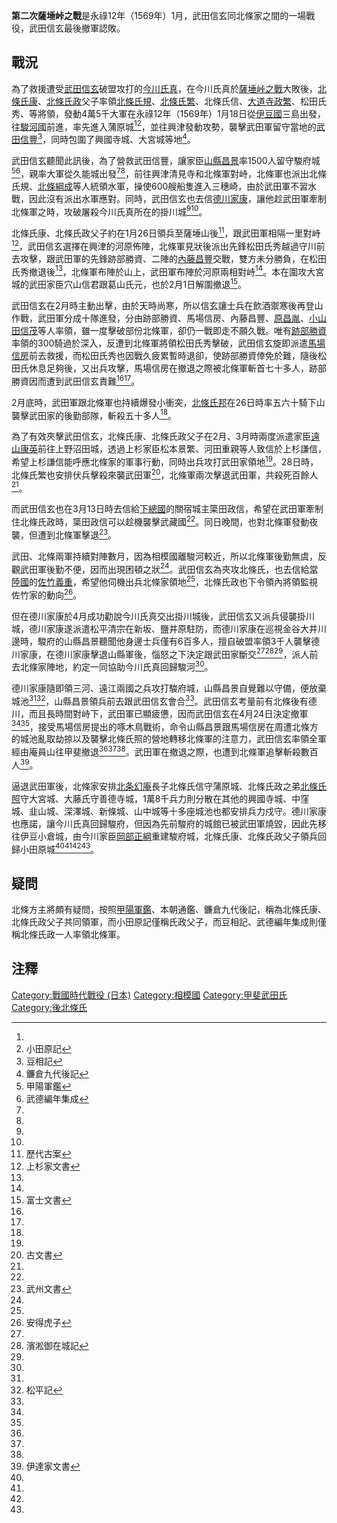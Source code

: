 {{Infobox Military Conflict|
|conflict= 第二次薩埵峠之戰
|partof= [[戰國_(日本)|戰國時代]]
|date= 永祿12年（1569年）1月-4月
|place= [[駿河國|駿河國]]薩埵峠
|result= 北條家勝利、武田家敗退
|combatant1= 武田家
|combatant2= 北條家
|commander1= [[武田信玄|武田信玄]]
|commander2= [[北條氏政|北條氏政]]、[[北條氏康|北條氏康]]
|strength1=1萬8千人<ref name="#1">續本朝通鑑 二百</ref>
|strength2=4萬5千人<ref name="#1"/>
|casualties1=陣亡數百人
|casualties2=不明
}}
'''第二次薩埵峠之戰'''是永祿12年（1569年）1月，武田信玄同北條家之間的一場戰役，武田信玄最後撤軍認敗。
==戰況==
為了救援遭受[[武田信玄|武田信玄]]破盟攻打的[[今川氏真|今川氏真]]，在今川氏真於[[薩埵峠之戰|薩埵峠之戰]]大敗後，[[北條氏康|北條氏康]]、[[北條氏政|北條氏政]]父子率領[[北條氏規|北條氏規]]、[[北條氏繁|北條氏繁]]、北條氏信、[[大道寺政繁|大道寺政繁]]、松田氏秀、等將領，發動4萬5千大軍在永祿12年（1569年）1月18日從[[伊豆國|伊豆國]]三島出發，往[[駿河國|駿河國]]前進，率先進入蒲原城<ref name="#1"/><ref name="#2">小田原記</ref>，並往興津發動攻勢，襲擊武田軍留守當地的[[武田信豐|武田信豐]]<ref name="#3">豆相記</ref>，同時包圍了興國寺城、大宮城等地<ref name="#4">鐮倉九代後記</ref>。
 
武田信玄聽聞此訊後，為了營救武田信豐，讓家臣[[山縣昌景|山縣昌景]]率1500人留守駿府城<ref name="#5">甲陽軍鑑</ref><ref name="#6">武德編年集成</ref>，親率大軍從久能城出發<ref name="#1"/><ref name="#3"/>，前往興津清見寺和北條軍對峙，北條軍也派出北條氏規、[[北條綱成|北條綱成]]等人統領水軍，操使600艘船隻進入三穗崎，由於武田軍不習水戰，因此沒有派出水軍應對。同時，武田信玄也去信[[德川家康|德川家康]]，讓他趁武田軍牽制北條軍之時，攻破屠殺今川氏真所在的掛川城<ref name="#1"/><ref name="#2"/>。

北條氏康、北條氏政父子約在1月26日領兵至薩埵山後<ref name="#7">歷代古案</ref>，跟武田軍相隔一里對峙<ref name="#8">上杉家文書</ref>，武田信玄選擇在興津的河原佈陣，北條軍見狀後派出先鋒松田氏秀越過守川前去攻擊，跟武田軍的先鋒跡部勝資、二陣的[[內藤昌豐|內藤昌豐]]交戰，雙方未分勝負，在松田氏秀撤退後<ref name="#4"/>，北條軍布陣於山上，武田軍布陣於河原兩相對峙<ref name="#5"/>。本在圍攻大宮城的武田家臣穴山信君跟葛山氏元，也於2月1日解圍撤退<ref>富士文書</ref>。

武田信玄在2月時主動出擊，由於天時尚寒，所以信玄讓士兵在飲酒禦寒後再登山作戰，武田軍分成十隊進發，分由跡部勝資、馬場信房、內藤昌豐、[[原昌胤|原昌胤]]、[[小山田信茂|小山田信茂]]等人率領，雖一度擊破部份北條軍，卻仍一戰即走不願久戰。唯有[[跡部勝資|跡部勝資]]率領的300騎過於深入，反遭到北條軍將領松田氏秀擊破，武田信玄旋即派遣[[馬場信房|馬場信房]]前去救援，而松田氏秀也因戰久疲累暫時退卻，使跡部勝資倖免於難，隨後松田氏休息足夠後，又出兵攻擊，馬場信房在撤退之際被北條軍斬首七十多人，跡部勝資因而遭到武田信玄責難<ref name="#1"/><ref name="#5"/>。

2月底時，武田軍跟北條軍也持續爆發小衝突，[[北條氏邦|北條氏邦]]在26日時率五六十騎下山襲擊武田家的後勤部隊，斬殺五十多人<ref name="#8"/>。

為了有效夾擊武田信玄，北條氏康、北條氏政父子在2月、3月時兩度派遣家臣[[遠山康英|遠山康英]]前往上野沼田城，透過上杉家臣松本景繁、河田重親等人致信於上杉謙信，希望上杉謙信能呼應北條家的軍事行動，同時出兵攻打武田家領地<ref name="#8"/>。28日時，北條氏繁也安排伏兵擊殺來襲武田軍<ref>古文書</ref>，北條軍兩次擊退武田軍，共殺死百餘人<ref name="#7"/>。

而武田信玄也在3月13日時去信給[[下總國|下總國]]的關宿城主簗田政信，希望在武田軍牽制住北條氏政時，簗田政信可以趁機襲擊武藏國<ref name="#7"/>。同日晚間，也對北條軍發動夜襲，但遭到北條軍擊退<ref>武州文書</ref>。

武田、北條兩軍持續對陣數月，因為相模國離駿河較近，所以北條軍後勤無虞，反觀武田軍後勤不便，因而出現困頓之狀<ref name="#1"/>。武田信玄為夾攻北條氏，也去信給[[常陸國|常陸國]]的[[佐竹義重|佐竹義重]]，希望他伺機出兵北條家領地<ref name="#7"/>，北條氏政也下令領內將領監視佐竹家的動向<ref>安得虎子</ref>。

但在德川家康於4月成功勸說今川氏真交出掛川城後，武田信玄又派兵侵襲掛川城，德川家康遂派遣松平清宗在新坂、鹽井原駐防，而德川家康在巡視金谷大井川邊時，駿府的山縣昌景聽聞他身邊士兵僅有6百多人，擅自破盟率領3千人襲擊德川家康，在德川家康擊退山縣軍後，惱怒之下決定跟武田家斷交<ref name="#1"/><ref>濱淞御在城記</ref><ref name="#6"/>，派人前去北條家陣地，約定一同協助今川氏真回歸駿河<ref name="#1"/>。

德川家康隨即領三河、遠江兩國之兵攻打駿府城，山縣昌景自覺難以守備，便放棄城池<ref name="#1"/><ref>松平記</ref>，山縣昌景領兵前去跟武田信玄會合<ref name="#5"/>。武田信玄考量前有北條後有德川，而且長時間對峙下，武田軍已顯疲憊，因而武田信玄在4月24日決定撤軍<ref name="#1"/><ref name="#8"/>，接受馬場信房提出的啄木鳥戰術，命令山縣昌景跟馬場信房在周遭北條方的城池亂取劫掠以及襲擊北條氏照的營地轉移北條軍的注意力，武田信玄率領全軍經由庵員山往甲斐撤退<ref name="#1"/><ref name="#3"/><ref name="#5"/>。武田軍在撤退之際，也遭到北條軍追擊斬殺數百人<ref>伊達家文書</ref>。

逼退武田軍後，北條家安排[[北条幻庵|北条幻庵]]長子北條氏信守蒲原城、北條氏政之弟[[北條氏照|北條氏照]]守大宮城、大藤氏守善德寺城，1萬8千兵力則分散在其他的興國寺城、中窪城、韭山城、深澤城、新條城、山中城等十多座城池也都安排兵力戍守。德川家康也應諾，讓今川氏真回歸駿府，但因為先前駿府的城館已被武田軍燒毀，因此先移往伊豆小倉城，由今川家臣[[岡部正綱|岡部正綱]]重建駿府城，北條氏康、北條氏政父子領兵回歸小田原城<ref name="#1"/><ref name="#2"/><ref name="#5"/><ref name="#6"/>。
==疑問==
北條方主將頗有疑問，按照[[甲陽軍鑑|甲陽軍鑑]]、本朝通鑑、鐮倉九代後記，稱為北條氏康、北條氏政父子共同領軍，而小田原記僅稱氏政父子，而豆相記、武德編年集成則僅稱北條氏政一人率領北條軍。

==注釋==

{{reflist}}
[[Category:戰國時代戰役_(日本)|Category:戰國時代戰役 (日本)]]
[[Category:相模國|Category:相模國]]
[[Category:甲斐武田氏|Category:甲斐武田氏]]
[[Category:後北條氏|Category:後北條氏]]